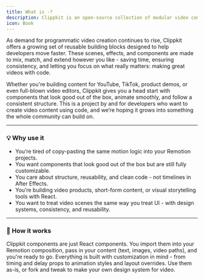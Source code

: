 ```yaml
---
title: What is -?
description: Clippkit is an open-source collection of modular video components and effects. Built to speed up creative video development on the web.
icon: Book
---
```


As demand for programmatic video creation continues to rise, Clippkit offers a growing set of reusable building blocks designed to help developers move faster. These scenes, effects, and components are made to mix, match, and extend however you like - saving time, ensuring consistency, and letting you focus on what really matters: making great videos with code.

Whether you're building content for YouTube, TikTok, product demos, or even full-blown video editors, Clippkit gives you a head start with components that look good out of the box, animate smoothly, and follow a consistent structure.
This is a project by and for developers who want to create video content using code, and we’re hoping it grows into something the whole community can build on.

---

### 💡 Why use it

- You’re tired of copy-pasting the same motion logic into your Remotion projects.
- You want components that look good out of the box but are still fully customizable.
- You care about structure, reusability, and clean code - not timelines in After Effects.
- You’re building video products, short-form content, or visual storytelling tools with React.
- You want to treat video scenes the same way you treat UI - with design systems, consistency, and reusability.

---

### 🧩 How it works

Clippkit components are just React components. You import them into your Remotion composition, pass in your content (text, images, video paths), and you're ready to go. Everything is built with customization in mind - from timing and delay props to animation styles and layout overrides. Use them as-is, or fork and tweak to make your own design system for video.
